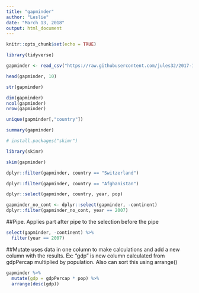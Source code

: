 ```yaml
---
title: "gapminder"
author: "Leslie"
date: "March 13, 2018"
output: html_document
---
```


```r
knitr::opts_chunk$set(echo = TRUE)
```

```r
library(tidyverse)
```

```r
gapminder <- read_csv("https://raw.githubusercontent.com/jules32/2017-11-30-MBARI/gh-pages/data/gapminder.csv")
```

```r
head(gapminder, 10)
```

```r
str(gapminder)
```

```r
dim(gapminder)
ncol(gapminder)
nrow(gapminder)
```

```r
unique(gapminder[,"country"])
```

```r
summary(gapminder)
```


```r
# install.packages("skimr")
```

```r
library(skimr)
```

```r
skim(gapminder)
```

```r
dplyr::filter(gapminder, country == "Switzerland")
```

```r
dplyr::filter(gapminder, country == "Afghanistan")
```

```r
dplyr::select(gapminder, country, year, pop)
```

```r
gapminder_no_cont <- dplyr::select(gapminder, -continent)
dplyr::filter(gapminder_no_cont, year == 2007)
```

##Pipe.
Applies part after pipe to the selection before the pipe

```r
select(gapminder, -continent) %>% 
  filter(year == 2007)
```

##Mutate
uses data in one column to make calculations and add a new column with the results. Ex: "gdp" is new column calculated from gdpPercap multiplied by population. Also can sort this using arrange()

```r
gapminder %>%
  mutate(gdp = gdpPercap * pop) %>%
  arrange(desc(gdp))
```

